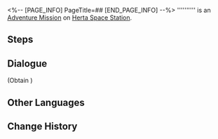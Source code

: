 <%-- [PAGE_INFO]
PageTitle=##
[END_PAGE_INFO] --%>
{{Stub|Dialogue.}}
{{Mission Infobox
|id            = 2000310
|title         = 
|image         = <!--Mission .png-->
|type          = Adventure
|event_name    = 
|chapter       = 
|requirements  = [[Trailblaze Mission]] ''[[Lingering Shadows]]'' completed
|summary       = <!--official mission summary from Fate's Atlas-->
|characters    = Trailblazer
|startLocation = [[Herta Space Station]] - [[Storage Zone]]
|world         = Herta Space Station
|area          = Storage Zone
|prev          = 
|next          = 
|rewards       = 
}}
'''''''''' is an [[Adventure Mission]] on [[Herta Space Station]].

==Steps==


<!--
==Gameplay Notes==

--><!--
==Trial Character==

-->
==Dialogue==
{{Stub Dialogue}}

;(Obtain {{Item|Thousand Stars Access Authentication|20|x=1}})
{{Dialogue End}}

==Other Languages==
{{Other Languages
|en   = 
|zhs  = 
|zht  = 
|ja   = 
|ko   = 
|es   = 
|fr   = 
|ru   = 
|th   = 
|vi   = 
|de   = 
|id   = 
|pt   = 
}}

==Change History==
{{Change History|1.0}}
